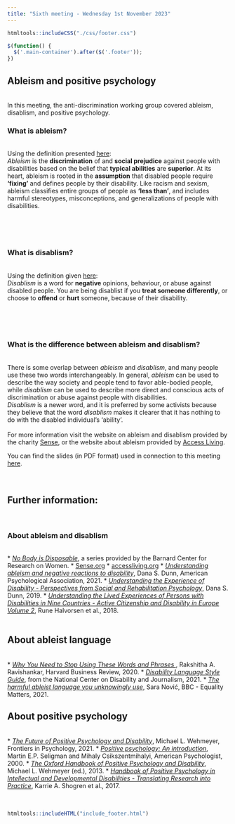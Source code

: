 ```yaml
---
title: "Sixth meeting - Wednesday 1st November 2023"
---
```


```r
htmltools::includeCSS("./css/footer.css")
```

```js
$(function() {
  $('.main-container').after($('.footer'));
})
```

## Ableism and positive psychology
<br>
In this meeting, the anti-discrimination working group covered ableism, disablism, and positive psychology.

### What is ableism?
<br>
Using the definition presented <a href="https://www.accessliving.org/newsroom/blog/ableism-101/" target="_blank" rel="noopener noreferrer" title="Access living - Ableism 101">here</a>: 
<br>
_Ableism_ is the __discrimination__ of and __social prejudice__ against people with disabilities based on the belief that __typical abilities__ are __superior__. At its heart, ableism is rooted in the __assumption__ that disabled people require __'fixing'__ and defines people by their disability. Like racism and sexism, ableism classifies entire groups of people as __'less than'__, and includes harmful stereotypes, misconceptions, and generalizations of people with disabilities.

<br><br><br>

### What is disablism?
<br>
Using the definition given <a href="https://www.sense.org.uk/information-and-advice/ableism-and-disablism/" target="_blank" rel="noopener noreferrer" title="Sense - Ableism and disablism">here</a>: 
<br>
_Disablism_ is a word for __negative__ opinions, behaviour, or abuse against disabled people. You are being disablist if you __treat someone differently__, or choose to __offend__ or __hurt__ someone, because of their disability.

<br><br><br>

### What is the difference between ableism and disablism?
<br>
There is some overlap between _ableism_ and _disablism_, and many people use these two words interchangeably. In general, _ableism_ can be used to describe the way society and people tend to favor able-bodied people, while _disablism_ can be used to describe more direct and conscious acts of discrimination or abuse against people with disabilities. 
<br>
_Disablism_ is a newer word, and it is preferred by some activists because they believe that the word _disablism_ makes it clearer that it has nothing to do with the disabled individual's 'ability'. 
<br><br>
For more information visit the website on ableism and disablism provided by the charity <a href="https://www.sense.org.uk/information-and-advice/ableism-and-disablism/" target="_blank" rel="noopener noreferrer" title="Sense - Ableism and disablism">Sense</a>, or the website about ableism provided by <a href="https://www.accessliving.org/newsroom/blog/ableism-101/" target="_blank" rel="noopener noreferrer" title="Access living - Ableism 101">Access Living</a>. 


You can find the slides (in PDF format) used in connection to this meeting <a href="Slides/ADWG_meeting6_ableism.pdf" target="_blank" rel="noopener noreferrer" title="ADWG meeting - Ableism and positive psychology">here</a>.
<br><br><br>

## Further information:
<br>

### About ableism and disablism
<br>
* <a href="https://bcrw.barnard.edu/no-body-is-disposable-series/" target="_blank" rel="noopener noreferrer" title="No Body is Disposable">_No Body is Disposable_</a>, a series provided by the Barnard Center for Research on Women.
* <a href="https://www.sense.org.uk/information-and-advice/ableism-and-disablism/" target="_blank" rel="noopener noreferrer" title="Sense - Ableism and disablism">Sense.org</a>
* <a href="https://www.accessliving.org/newsroom/blog/ableism-101/" target="_blank" rel="noopener noreferrer" title="Access living - Ableism 101">accessliving.org</a>
* <a href="https://www.apa.org/ed/precollege/psychology-teacher-network/introductory-psychology/ableism-negative-reactions-disability" target="_blank" rel="noopener noreferrer" title="American Psychological Association - Understanding ableism and negative reactions to disability ">_Understanding ableism and negative reactions to disability_</a>, Dana S. Dunn, American Psychological Association, 2021.
* <a href="https://global.oup.com/academic/product/understanding-the-experience-of-disability-9780190848088?cc=dk&lang=en&#" target="_blank" rel="noopener noreferrer" title="Dana S. Dunn - Understanding the Experience of Disability">_Understanding the Experience of Disability - Perspectives from Social and Rehabilitation Psychology_</a>, Dana S. Dunn, 2019.
* <a href="https://doi-org.ez.statsbiblioteket.dk/10.4324/9781315623924" target="_blank" rel="noopener noreferrer" title="Understanding the Lived Experiences of Persons with Disabilities in Nine Countries">_Understanding the Lived Experiences of Persons with Disabilities in Nine Countries - Active Citizenship and Disability in Europe Volume 2_</a>, Rune Halvorsen et al., 2018.
<br><br>

## About ableist language
<br>
* <a href="https://hbr.org/2020/12/why-you-need-to-stop-using-these-words-and-phrases" target="_blank" rel="noopener noreferrer" title="Why You Need to Stop Using These Words and Phrases">_Why You Need to Stop Using These Words and Phrases _</a>, Rakshitha A. Ravishankar, Harvard Business Review, 2020.
* <a href="https://ncdj.org/style-guide/" target="_blank" rel="noopener noreferrer" title="Disability Language Style Guide">_Disability Language Style Guide_</a>, from the National Center on Disability and Journalism, 2021.
* <a href="https://www.bbc.com/worklife/article/20210330-the-harmful-ableist-language-you-unknowingly-use" target="_blank" rel="noopener noreferrer" title="The harmful ableist language you unknowingly use">_The harmful ableist language you unknowingly use_</a>, Sara Nović, BBC - Equality Matters, 2021.

## About positive psychology
<br>
* <a href="https://doi.org/10.3389%2Ffpsyg.2021.790506" target="_blank" rel="noopener noreferrer" title="The Future of Positive Psychology and Disability">_The Future of Positive Psychology and Disability_</a>, Michael L. Wehmeyer, Frontiers in Psychology, 2021.
* <a href="https://psycnet.apa.org/doi/10.1037/0003-066X.55.1.5" target="_blank" rel="noopener noreferrer" title="Positive psychology: An introduction">_Positive psychology: An introduction_</a>, Martin E.P. Seligman and Mihaly Csikszentmihalyi, American Psychologist, 2000.
* <a href="https://doi.org/10.1093/oxfordhb/9780195398786.001.0001" target="_blank" rel="noopener noreferrer" title="The Oxford Handbook of Positive Psychology and Disability">_The Oxford Handbook of Positive Psychology and Disability_</a>, Michael L. Wehmeyer (ed.), 2013.
* <a href="https://link.springer.com/book/10.1007/978-3-319-59066-0" target="_blank" rel="noopener noreferrer" title="Handbook of Positive Psychology in Intellectual and Developmental Disabilities">_Handbook of Positive Psychology in Intellectual and Developmental Disabilities - Translating Research into Practice_</a>, Karrie A. Shogren et al., 2017.
<br><br><br>

```r
htmltools::includeHTML("include_footer.html")
```